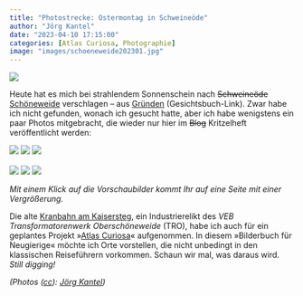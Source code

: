 ```yaml
---
title: "Photostrecke: Ostermontag in Schweineöde"
author: "Jörg Kantel"
date: "2023-04-10 17:15:00"
categories: [Atlas Curiosa, Photographie]
image: "images/schoeneweide202301.jpg"
---
```


[![](images/schoeneweide202301-b.jpg)](https://www.flickr.com/photos/schockwellenreiter/52807240370/)


Heute hat es mich bei strahlendem Sonnenschein nach ~~Schweineöde~~ [Schöneweide](https://de.wikipedia.org/wiki/Berlin-Sch%C3%B6neweide) verschlagen -- aus [Gründen](https://www.facebook.com/coiffeuremarinaundteam/posts/pfbid08j18T64G3R5jhb2fXUtDrzBb2xYvySpZ8UcmTvuAVgJeDigVeLsx7wXMGEJsGB8pl) (Gesichtsbuch-Link). Zwar habe ich nicht gefunden, wonach ich gesucht hatte, aber ich habe wenigstens ein paar Photos mitgebracht, die wieder nur hier im ~~Blog~~ Kritzelheft veröffentlicht werden:

[![](images/schoeneweide202302.jpg)](https://www.flickr.com/photos/schockwellenreiter/52807232980/)&nbsp;[![](images/schoeneweide202303.jpg)](https://www.flickr.com/photos/schockwellenreiter/52807235085/)&nbsp;[![](images/schoeneweide202304.jpg)](https://www.flickr.com/photos/schockwellenreiter/52806825931/)<br /><br />
[![](images/schoeneweide202305.jpg)](https://www.flickr.com/photos/schockwellenreiter/52807283003/)&nbsp;[![](images/schoeneweide202306.jpg)](https://www.flickr.com/photos/schockwellenreiter/52807077174/)&nbsp;[![](images/schoeneweide202307.jpg)](https://www.flickr.com/photos/schockwellenreiter/52807242215/)

*Mit einem Klick auf die Vorschaubilder kommt Ihr auf eine Seite mit einer Vergrößerung.*

Die alte [Kranbahn am Kaisersteg](https://bbzl.de/berlin-oberschoeneweide-stadtplatz/), ein Industrierelikt des *VEB Transformatorenwerk Oberschöneweide* (TRO), habe ich  auch für ein geplantes Projekt »[Atlas Curiosa](https://kantel.github.io/#category=Atlas%20Curiosa)« aufgenommen. In diesem »Bilderbuch für Neugierige« möchte ich Orte vorstellen, die nicht unbedingt in den klassischen Reiseführern vorkommen. Schaun wir mal, was daraus wird. *Still digging!*

*(Photos ([cc](http://creativecommons.org/licenses/by-nc-nd/2.0/)): [Jörg Kantel](http://cognitiones.kantel-chaos-team.de/cv.html))*
